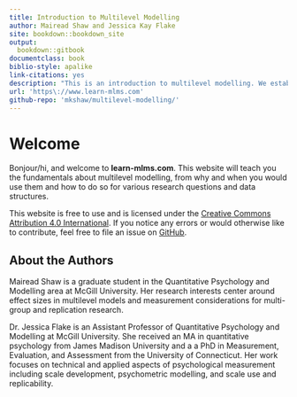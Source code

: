 ```yaml
--- 
title: Introduction to Multilevel Modelling
author: Mairead Shaw and Jessica Kay Flake
site: bookdown::bookdown_site
output:
  bookdown::gitbook
documentclass: book
biblio-style: apalike
link-citations: yes
description: "This is an introduction to multilevel modelling. We establish a comprehensive foundational understanding of multilevel modelling that prepares readers to recognize when such models are needed, conduct their own, and criticially analyze their use in the literature."
url: 'https\://www.learn-mlms.com'
github-repo: 'mkshaw/multilevel-modelling/'
---
```

# Welcome {-}

Bonjour/hi, and welcome to **learn-mlms.com**. This website will teach you the fundamentals about multilevel modelling, from why and when you would use them and how to do so for various research questions and data structures. 

This website is free to use and is licensed under the [Creative Commons Attribution 4.0 International](https://creativecommons.org/licenses/by/4.0/). If you notice any errors or would otherwise like to contribute, feel free to file an issue on [GitHub](https://github.com/mkshaw/learn-mlms). 

## About the Authors {-}

Mairead Shaw is a graduate student in the Quantitative Psychology and Modelling area at McGill University. Her research interests center around effect sizes in multilevel models and measurement considerations for multi-group and replication research.

Dr. Jessica Flake is an Assistant Professor of Quantitative Psychology and Modelling at McGill University. She received an MA in quantitative psychology from James Madison University and a a PhD in Measurement, Evaluation, and Assessment from the University of Connecticut. Her work focuses on technical and applied aspects of psychological measurement including scale development, psychometric modelling, and scale use and replicability.